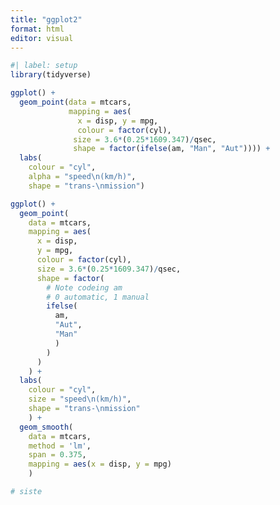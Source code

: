 ```yaml
---
title: "ggplot2"
format: html
editor: visual
---
```


```r
#| label: setup
library(tidyverse)
```

```r
ggplot() +
  geom_point(data = mtcars,
             mapping = aes(
               x = disp, y = mpg, 
               colour = factor(cyl), 
              size = 3.6*(0.25*1609.347)/qsec,
              shape = factor(ifelse(am, "Man", "Aut")))) +
  labs(
    colour = "cyl", 
    alpha = "speed\n(km/h)", 
    shape = "trans-\nmission")
```

```r
ggplot() +
  geom_point(
    data = mtcars,
    mapping = aes(
      x = disp,
      y = mpg, 
      colour = factor(cyl), 
      size = 3.6*(0.25*1609.347)/qsec, 
      shape = factor(
        # Note codeing am
        # 0 automatic, 1 manual
        ifelse(
          am, 
          "Aut", 
          "Man"
          )
        )
      )
    ) +
  labs(
    colour = "cyl", 
    size = "speed\n(km/h)", 
    shape = "trans-\nmission"
    ) +
  geom_smooth(
    data = mtcars, 
    method = 'lm',
    span = 0.375,
    mapping = aes(x = disp, y = mpg)
    )
```

```r
# siste
```
